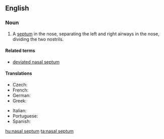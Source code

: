 ==English==
{{wikipedia}}
===Noun===
{{en-noun|head=[[nasal]] [[septum]]|nasal septa|pl2=nasal septums}}

# {{anatomy}} A [[septum]] in the nose, separating the left and right airways in the nose, dividing the two nostrils.

====Related terms====
* [[deviated nasal septum]]

====Translations====
{{trans-top|septum in the nose}}
* Czech: {{t-|cs|nosní přepážka|f}}
* French: {{t+|fr|cloison|f}}
* German: {{t-|de|Nasenscheidewand|f}}
* Greek: {{t-|el|ρινικό διάφραγμα|n|tr=rinikó diáfragma|sc=Grek}}
{{trans-mid}}
* Italian: {{t-|it|setto|m}}
* Portuguese: {{t-|pt|septo nasal|m}}
* Spanish: {{t+|es|tabique nasal|m}}
{{trans-bottom}}

[[hu:nasal septum]]
[[ta:nasal septum]]